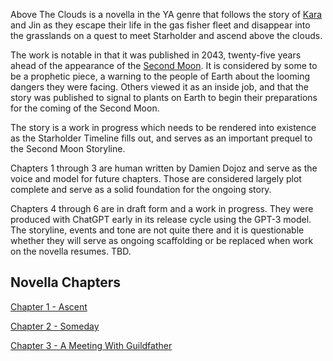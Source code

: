 Above The Clouds is a novella in the YA genre that follows the story of [Kara](https://starholder.xyz/index.php/Kara) and Jin as they escape their life in the gas fisher fleet and disappear into the grasslands on a quest to meet Starholder and ascend above the clouds.

The work is notable in that it was published in 2043, twenty-five years ahead of the appearance of the [Second Moon](second-moon). It is considered by some to be a prophetic piece, a warning to the people of Earth about the looming dangers they were facing. Others viewed it as an inside job, and that the story was published to signal to plants on Earth to begin their preparations for the coming of the Second Moon.

The story is a work in progress which needs to be rendered into existence as the Starholder Timeline fills out, and serves as an important prequel to the Second Moon Storyline.

Chapters 1 through 3 are human written by Damien Dojoz and serve as the voice and model for future chapters. Those are considered largely plot complete and serve as a solid foundation for the ongoing story.

Chapters 4 through 6 are in draft form and a work in progress. They were produced with ChatGPT early in its release cycle using the GPT-3 model. The storyline, events and tone are not quite there and it is questionable whether they will serve as ongoing scaffolding or be replaced when work on the novella resumes. TBD.

## Novella Chapters

[Chapter 1 - Ascent](https://www.blockstar.com/above-the-clouds-chapter-1/)

[Chapter 2 - Someday](https://www.blockstar.com/above-the-clouds-chapter-2/)

[Chapter 3 - A Meeting With Guildfather](https://www.blockstar.com/above-the-clouds-chapter-3/)
